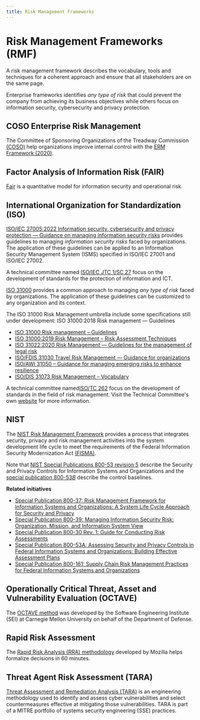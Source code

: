 ```yaml
---
title: Risk Management Frameworks
---
```


# Risk Management Frameworks (RMF)

A risk management framework describes the vocabulary, tools and techniques for a coherent approach and ensure that all stakeholders are on the same page.

Enterprise frameworks identifies _any type of risk_ that could prevent the company from achieving its business objectives while others focus on information security, cybersecurity and privacy protection.

## COSO Enterprise Risk Management

The Committee of Sponsoring Organizations of the Treadway Commission [(COSO)](https://www.coso.org) help organizations improve internal control with the [ERM Framework (2020)](https://www.coso.org/Documents/Compliance-Risk-Management-Applying-the-COSO-ERM-Framework.pdf).

## Factor Analysis of Information Risk (FAIR)

[Fair](https://www.fairinstitute.org/) is a quantitative model for information security and operational risk.

## International Organization for Standardization (ISO)

[ISO/IEC 27005:2022
Information security, cybersecurity and privacy protection — Guidance on managing information security risks](https://www.iso.org/standard/80585.html) provides guidelines to managing _information security risks_ faced by organizations. The application of these guidelines can be applied to an Information Security Management System (ISMS) specified in ISO/IEC 27001 and ISO/IEC 27002.

A technical committee named [ISO/IEC JTC 1/SC 27](https://www.iso.org/committee/45306.html) focus on the development of standards for the protection of information and ICT.

[ISO 31000](https://www.iso.org/iso-31000-risk-management.html) provides a common approach to managing _any type of risk_ faced by organizations. The application of these guidelines can be customized to any organization and its context.

The ISO 31000 Risk Management umbrella include some specifications still under development:
ISO 31000:2018
Risk management — Guidelines
 * [ISO 31000 Risk management – Guidelines](https://www.iso.org/standard/65694.html)
 * [ISO 31000:2019 Risk Management – Risk Assessment Techniques](https://www.iso.org/standard/72140.html)
 * [ISO 31022:2020 Risk Management — Guidelines for the management of legal risk](https://www.iso.org/standard/69295.html)
 * [ISO/FDIS 31030 Travel Risk Management — Guidance for organizations](https://www.iso.org/standard/54204.html)
 * [ISO/AWI 31050 – Guidance for managing emerging risks to enhance resilience](https://www.iso.org/standard/54224.html)
 * [ISO/DIS 31073 Risk Management – Vocabulary](https://www.iso.org/standard/79637.html)

A technical committee named[ISO/TC 262](https://www.iso.org/committee/629121.html) focus on the development of standards in the field of risk management. Visit the Technical Committee's own [website](https://committee.iso.org/home/tc262) for more information.

## NIST

The [NIST Risk Management Framework](https://csrc.nist.gov/Projects/risk-management) provides a process that integrates security, privacy and risk management activities into the system development life cycle to meet the requirements of the Federal Information Security Modernization Act [(FISMA)](https://www.cisa.gov/federal-information-security-modernization-act).

Note that [NIST Special Publications 800-53 revision 5](https://nvlpubs.nist.gov/nistpubs/SpecialPublications/NIST.SP.800-53r5.pdf) describe the Security and Privacy Controls for Information Systems and Organizations and the [special publication 800-53*B*](https://nvlpubs.nist.gov/nistpubs/SpecialPublications/NIST.SP.800-53B.pdf) describe the control baselines.

**Related initiatives**

* [Special Publication 800-37: Risk Management Framework for Information Systems and Organizations: A System Life Cycle Approach for Security and Privacy](https://csrc.nist.gov/publications/detail/sp/800-37/rev-2/final)
* [Special Publication 800-39: Managing Information Security Risk: Organization, Mission, and Information System View](https://csrc.nist.gov/publications/detail/sp/800-39/final)
* [Special Publication 800-30 Rev. 1: Guide for Conducting Risk Assessments](https://csrc.nist.gov/publications/detail/sp/800-30/rev-1/final)
* [Special Publication 800-53A: Assessing Security and Privacy Controls in Federal Information Systems and Organizations: Building Effective Assessment Plans](https://csrc.nist.gov/publications/detail/sp/800-53a/rev-4/final)
* [Special Publication 800-161: Supply Chain Risk Management Practices for Federal Information Systems and Organizations](https://csrc.nist.gov/publications/detail/sp/800-161/final)

## Operationally Critical Threat, Asset and Vulnerability Evaluation (OCTAVE)

The [OCTAVE method](http://www.cert.org/octave) was developed by the Software Engineering Institute (SEI) at Carnegie Mellon University on behalf of the Department of Defense.

## Rapid Risk Assessment

The [Rapid Risk Analysis (RRA) methodology](https://infosec.mozilla.org/guidelines/risk/rapid_risk_assessment.html) developed by Mozilla helps formalize decisions in 60 minutes.

## Threat Agent Risk Assessment (TARA)

[Threat Assessment and Remediation Analysis (TARA)](https://www.mitre.org/publications/technical-papers/threat-assessment-and-remediation-analysis-tara) is an engineering methodology used to identify and assess cyber vulnerabilities and select countermeasures effective at mitigating those vulnerabilities. TARA is part of a MITRE portfolio of systems security engineering (SSE) practices.